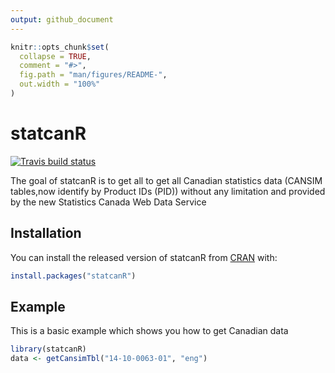 ```yaml
---
output: github_document
---
```


<!-- README.md is generated from README.Rmd. Please edit that file -->

```r
knitr::opts_chunk$set(
  collapse = TRUE,
  comment = "#>",
  fig.path = "man/figures/README-",
  out.width = "100%"
)
```

# statcanR

<!-- badges: start -->
[![Travis build status](https://travis-ci.org/warint/statcanR.svg?branch=master)](https://travis-ci.org/warint/statcanR)
<!-- badges: end -->

The goal of statcanR is to get all to get all Canadian statistics data (CANSIM tables,now identify by Product IDs (PID)) without any limitation and provided by the new Statistics Canada Web Data Service

## Installation

You can install the released version of statcanR from [CRAN](https://CRAN.R-project.org) with:

``` r
install.packages("statcanR")
```

## Example

This is a basic example which shows you how to get Canadian data

``` r 
library(statcanR)
data <- getCansimTbl("14-10-0063-01", "eng")
```


